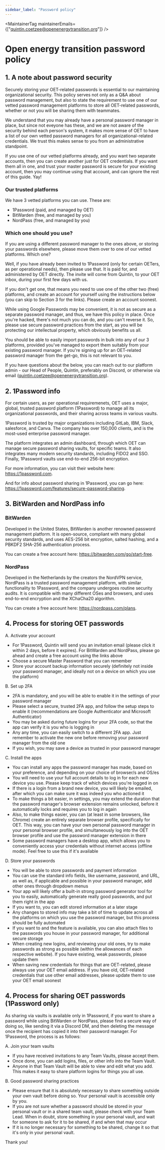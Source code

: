 ```yaml
---
sidebar_label: "Password policy"
---
```



<MaintainerTag maintainerEmails={["quintin.coetzee@openenergytransition.org"]} />

# Open energy transition password policy

## 1. A note about password security

Securely storing your OET-related passwords is essential to our maintaining organizational security. This policy serves not only as a Q&A about password management, but also to state the requirement to use one of our vetted password management platforms to store all OET-related passwords, whether or not you will be sharing them with teammates.

We understand that you may already have a personal password manager in place, but since not eveyone has these, and we are not aware of the security behind each person's system, it makes more sense of OET to have a list of our own vetted password managers for all organizational-related credentials. We trust this makes sense to you from an administrative standpoint.

If you use one of our vetted platforms already, and you want two separate accounts, then you can create another just for OET credentials. If you want them all in one, and trust your master password is secure for your existing account, then you may continue using that account, and can ignore the rest of this guide. Yay!

### Our trusted platforms

We have 3 vetted platforms you can use. These are:

- 1Password (paid, and managed by OET)
- BitWarden (free, and managed by you)
- NordPass (free, and managed by you)

### Which one should you use?

If you are using a different password manager to the ones above, or storing your passwords elsewhere, please move them over to one of our vetted platforms. Which one?

Well, if you have already been invited to 1Password (only for certain OETers, as per operational needs), then please use that. It is paid for, and administered by OET directly. The invite will come from Quintin, to your OET inbox, during your first few days with us. 

If you don't get one, that means you need to use one of the other two (free) platforms, and create an account for yourself using the instructions below (you can skip to Section 3 for the links). Please create an account soonest.

While using Google Passwords may be convenient, it is not as secure as a separate password manager, and thus, we have this policy in place. Once you're hacked, there's not much you can do, and you can't reverse it. So, please use secure password practices from the start, as you will be protecting our intellectual property, which obviously benefits us all.

You should be able to easily import passwords in bulk into any of our 3 platforms, provided you've managed to export them suitably from your existing password manager. If you're signing up for an OET-related password manager from the get-go, this is not relevant to you.

If you have questions about the below, you can reach out to our platform admin - our Head of People, Quintin, preferably on Discord, or otherwise via email (quintin.coetzee@openenergytransition.org).

## 2. 1Password info

For certain users, as per operational requiremenets, OET uses a major, global, trusted password platform (1Password) to manage all its organizational passwords, and their sharing across teams in various vaults.

1Password is trusted by major organizations including GitLab, IBM, Slack, salesforce, and Canva. The company has over 150,000 clients, and is the most-used enterprise password manager.

The platform integrates an admin dashboard, through which OET can manage secure password sharing vaults, for specific teams. It also integrates many modern security standards, including FIDO2 and SSO. Finally, 1Password vaults use end-to-end 256-bit encryption.

For more information, you can visit their website here: https://1password.com.

And for info about password sharing in 1Password, you can go here: https://1password.com/features/secure-password-sharing.

## 3. BitWarden and NordPass info

### BitWarden

Developed in the United States, BitWarden is another renowned password management platform. It is open-source, compliant with many global security standards, and uses AES-256 bit encryption, salted hashing, and a PBKDF2 SHA-256 authentication process.

You can create a free account here: https://bitwarden.com/go/start-free.

### NordPass

Developed in the Netherlands by the creators the NordVPN service, NordPass is a trusted password management platform, with similar functionality to 1Password, and the company undergoes routine security audits. It is compatible with many different OSes and browsers, and uses end-to-end encryption and the XChaCha20 algorithm.

You can create a free account here: https://nordpass.com/plans.

## 4. Process for storing OET passwords

A. Activate your account
   - For 1Password, Quintin will send you an invitation email (please click it within 2 days, before it expires). For BitWarden and NordPass, please go ahead and create a free account using the links above
   - Choose a secure Master Password that you can remember
   - Store your account backup information securely (definitely not inside your password manager, and ideally not on a device on which you use the platform)

B. Set up 2FA
   - 2FA is mandatory, and you will be able to enable it in the settings of your password manager
   - Please select a secure, trusted 2FA app, and follow the setup steps to enable it (recommendations are Google Authenticator and Microsoft Authenticator)
   - You may be asked during future logins for your 2FA code, so that the app can verify it is you who is logging in
   - Any any time, you can easily switch to a different 2FA app. Just remember to activate the new one before removing your password manager from the old one
   - If you wish, you may save a device as trusted in your password manager

C. Install the apps
   - You can install any apps the password manager has made, based on your preference, and depending on your choice of browser/s and OS/es
   - You will need to use your full account details to log in for each new device you use. Please keep track of which devices you're logged in on
   - If there is a login from a brand new device, you will likely be emailed, after which you can make sure it was indeed you who actioned it
   - To make things a bit easier, in settings, you may extend the duration that the password manager's browser extension remains unlocked, before it automatically locks and requires you to log in again
   - Also, to make things easier, you can (at least in some browsers, like Chrome) create an entirely separate browser profile, specifically for OET. This way, you can have your own personal password manager in your personal browser profile, and simultaneously log into the OET browser profile and use the password manager extension in there
   - Some password managers have a desktop app, which allows you to conveniently access your credentials without internet access (offline mode). Feel free to use this if it's available

D. Store your passwords
   - You will be able to store passwords and payment information
   - You can use the standard info fields, like username, password, and URL, as well as, if applicable and possible in your password manager, add other ones through dropdown menus
   - Your app will likely offer a built-in strong password generator tool for you to easily, automatically generate really good passwords, and put them right in the app
   - If you want to, you can edit stored information at a later stage
   - Any changes to stored info may take a bit of time to update across all the platforms on which you use the password manager, but this process should be fully automated
   - If you want to and the feature is available, you can also attach files to the passwords you house in your password manager, for additional secure storage
   - When creating new logins, and reviewing your old ones, try to make passwords as strong as possible (within the allowances of each respective website). If you have existing, weak passwords, please update them
   - When saving new credentials for things that are OET-related, please always use your OET email address. If you have old, OET-related credentials that use other email addresses, please update them to use your OET email soonest

## 4. Process for sharing OET passwords (1Password only)

As sharing via vaults is available only in 1Password, if you want to share a password while using BitWarden or NordPass, please find a secure way of doing so, like sending it via a Discord DM, and then deleting the message once the recipient has copied it into their password manager. For 1Password, the process is as follows:

A. Join your team vaults
   - If you have received invitations to any Team Vaults, please accept them.
   - Once done, you can add logins, files, or other info into the Team Vault.
   - Anyone in that Team Vault will be able to view and edit what you add. This makes it easy to share platform logins for things you all use.

B. Good password sharing practices
   - Please ensure that it is absolutely necessary to share something outside your own vault before doing so. Your personal vault is accessible only by you.
   - If you are not sure whether a password should be stored in your personal vault or in a shared team vault, please check with your Team Lead. When in doubt, store something in your personal vault, and wait for someone to ask for it to be shared, if and when that may occur
   - If it is no longer necessary for something to be shared, change it so that it's only in your personal vault.

Thank you!


